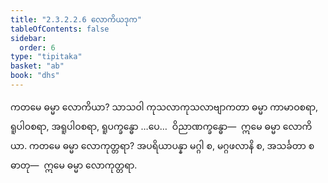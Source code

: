 ```yaml
---
title: "2.3.2.2.6 လောကိယဒုက"
tableOfContents: false
sidebar:
  order: 6
type: "tipitaka"
basket: "ab"
book: "dhs"
---
```



<DynamicBreadcrumb />

<Division number="1099" book="dhs">

<Paragraph number="1768" book="dhs">
ကတမေ ဓမ္မာ လောကိယာ? သာသဝါ ကုသလာကုသလာဗျာကတာ ဓမ္မာ ကာမာဝစရာ, ရူပါဝစရာ, အရူပါဝစရာ, ရူပက္ခန္ဓော …ပေ…  ဝိညာဏက္ခန္ဓော—  ဣမေ ဓမ္မာ လောကိယာ.
</Paragraph>

</Division>
<Division number="1100" book="dhs">

<Paragraph number="1769" book="dhs">
ကတမေ ဓမ္မာ လောကုတ္တရာ? အပရိယာပန္နာ မဂ္ဂါ စ, မဂ္ဂဖလာနိ စ, အသင်္ခတာ စ ဓာတု—  ဣမေ ဓမ္မာ လောကုတ္တရာ.
</Paragraph>
</Division>
